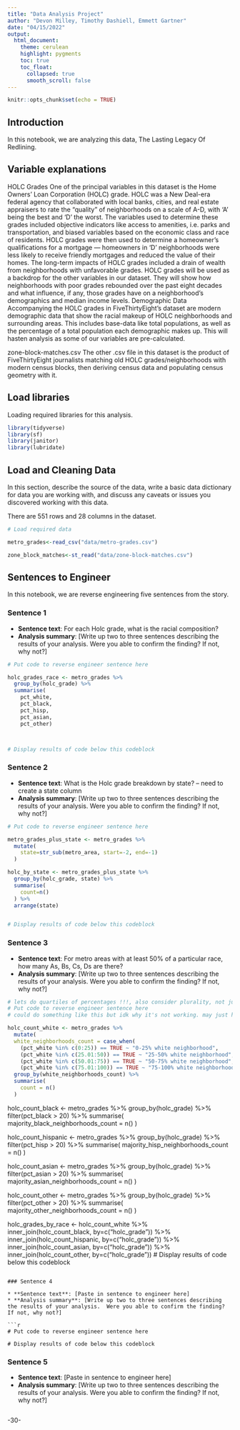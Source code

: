 ```yaml
---
title: "Data Analysis Project"
author: "Devon Milley, Timothy Dashiell, Emmett Gartner"
date: "04/15/2022"
output:
  html_document:
    theme: cerulean
    highlight: pygments
    toc: true
    toc_float:
      collapsed: true
      smooth_scroll: false
---
```


```r
knitr::opts_chunk$set(echo = TRUE)
```

## Introduction

In this notebook, we are analyzing this data, The Lasting Legacy Of Redlining.

## Variable explanations
HOLC Grades
One of the principal variables in this dataset is the Home Owners’ Loan Corporation (HOLC) grade. HOLC was a New Deal-era federal agency that collaborated with local banks, cities, and real estate appraisers to rate the “quality” of neighborhoods on a scale of A-D, with ‘A’ being the best and ‘D’ the worst. The variables used to determine these grades included objective indicators like access to amenities, i.e. parks and transportation, and biased variables based on the economic class and race of residents. HOLC grades were then used to determine a homeowner’s qualifications for a mortgage — homeowners in ‘D’ neighborhoods were less likely to receive friendly mortgages and reduced the value of their homes. The long-term impacts of HOLC grades included a drain of wealth from neighborhoods with unfavorable grades.
HOLC grades will be used as a backdrop for the other variables in our dataset. They will show how neighborhoods with poor grades rebounded over the past eight decades and what influence, if any, those grades have on a neighborhood's demographics and median income levels.
Demographic Data
Accompanying the HOLC grades in FiveThirtyEight’s dataset are modern demographic data that show the racial makeup of HOLC neighborhoods and surrounding areas. This includes base-data like total populations, as well as the percentage of a total population each demographic makes up. This will hasten analysis as some of our variables are pre-calculated.

zone-block-matches.csv
The other .csv file in this dataset is the product of FiveThirtyEight journalists matching old HOLC grades/neighborhoods with modern census blocks, then deriving census data and populating census geometry with it.


## Load libraries

Loading required libraries for this analysis.

```r
library(tidyverse)
library(sf)
library(janitor)
library(lubridate)

```

## Load and Cleaning Data

In this section, describe the source of the data, write a basic data dictionary for data you are working with, and discuss any caveats or issues you discovered working with this data.

There are 551 rows and 28 columns in the dataset.

```r
# Load required data

metro_grades<-read_csv("data/metro-grades.csv")

zone_block_matches<-st_read("data/zone-block-matches.csv")

```

## Sentences to Engineer
In this notebook, we are reverse engineering five sentences from the story.

### Sentence 1

* **Sentence text**: For each Holc grade, what is the racial composition?
* **Analysis summary**: [Write up two to three sentences describing the results of your analysis.  Were you able to confirm the finding? If not, why not?]

```r
# Put code to reverse engineer sentence here

holc_grades_race <- metro_grades %>% 
  group_by(holc_grade) %>% 
  summarise(
    pct_white,
    pct_black,
    pct_hisp,
    pct_asian,
    pct_other)



# Display results of code below this codeblock

```

### Sentence 2

* **Sentence text**: What is the Holc grade breakdown by state? -- need to create a state column
* **Analysis summary**: [Write up two to three sentences describing the results of your analysis.  Were you able to confirm the finding? If not, why not?]

```r
# Put code to reverse engineer sentence here

metro_grades_plus_state <- metro_grades %>% 
  mutate(
    state=str_sub(metro_area, start=-2, end=-1)
  )

holc_by_state <- metro_grades_plus_state %>% 
  group_by(holc_grade, state) %>% 
  summarise(
    count=n()
  ) %>% 
  arrange(state)


# Display results of code below this codeblock

```

### Sentence 3

* **Sentence text**: For metro areas with at least 50% of a particular race, how many As, Bs, Cs, Ds are there?
* **Analysis summary**: [Write up two to three sentences describing the results of your analysis.  Were you able to confirm the finding? If not, why not?]

```r
# lets do quartiles of percentages !!!, also consider plurality, not just majority
# Put code to reverse engineer sentence here
# could do something like this but idk why it's not working. may just have to do four tables (filtering on each quartile) for each race and jion them together to get what we want. i just feel like there's a more efficient way to do that - Devon

holc_count_white <- metro_grades %>% 
  mutate(
  white_neighborhoods_count = case_when(
    (pct_white %in% c(0:25)) == TRUE ~ "0-25% white neighborhood",
    (pct_white %in% c(25.01:50)) == TRUE ~ "25-50% white neighborhood",
    (pct_white %in% c(50.01:75)) == TRUE ~ "50-75% white neighborhood",
    (pct_white %in% c(75.01:100)) == TRUE ~ "75-100% white neighborhood")) %>% 
  group_by(white_neighborhoods_count) %>% 
  summarise(
    count = n()
  )
```
holc_count_black <- metro_grades %>% 
  group_by(holc_grade) %>% 
  filter(pct_black > 20) %>% 
  summarise(
    majority_black_neighborhoods_count = n()
  )

holc_count_hispanic  <- metro_grades %>% 
  group_by(holc_grade) %>% 
  filter(pct_hisp > 20) %>% 
  summarise(
    majority_hisp_neighborhoods_count = n()
  )

holc_count_asian  <- metro_grades %>% 
  group_by(holc_grade) %>% 
  filter(pct_asian > 20) %>% 
  summarise(
    majority_asian_neighborhoods_count = n()
  )

holc_count_other  <- metro_grades %>% 
  group_by(holc_grade) %>% 
  filter(pct_other > 20) %>% 
  summarise(
    majority_other_neighborhoods_count = n()
  )

holc_grades_by_race <- holc_count_white %>% inner_join(holc_count_black, by=c("holc_grade")) %>%  inner_join(holc_count_hispanic, by=c("holc_grade")) %>%  inner_join(holc_count_asian, by=c("holc_grade")) %>% inner_join(holc_count_other, by=c("holc_grade"))
# Display results of code below this codeblock

```

### Sentence 4

* **Sentence text**: [Paste in sentence to engineer here]
* **Analysis summary**: [Write up two to three sentences describing the results of your analysis.  Were you able to confirm the finding? If not, why not?]

```r
# Put code to reverse engineer sentence here

# Display results of code below this codeblock

```

### Sentence 5

* **Sentence text**: [Paste in sentence to engineer here]
* **Analysis summary**: [Write up two to three sentences describing the results of your analysis.  Were you able to confirm the finding? If not, why not?]

```r


```

-30-

